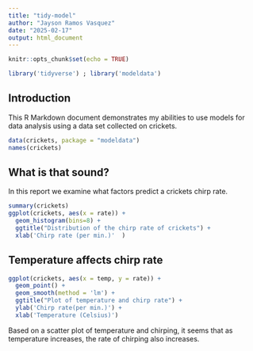 ```yaml
---
title: "tidy-model"
author: "Jayson Ramos Vasquez"
date: "2025-02-17"
output: html_document
---
```


```r
knitr::opts_chunk$set(echo = TRUE)

library('tidyverse') ; library('modeldata')
```

## Introduction

This R Markdown document demonstrates my abilities to use models for data analysis using a data set collected on crickets.

```r
data(crickets, package = "modeldata")
names(crickets)
```

## What is that sound?

In this report we examine what factors predict a crickets chirp rate.

```r
summary(crickets)
ggplot(crickets, aes(x = rate)) + 
  geom_histogram(bins=8) + 
  ggtitle("Distribution of the chirp rate of crickets") + 
  xlab('Chirp rate (per min.)'  )
```

## Temperature affects chirp rate

```r
ggplot(crickets, aes(x = temp, y = rate)) +
  geom_point() +
  geom_smooth(method = 'lm') +
  ggtitle("Plot of temperature and chirp rate") +
  ylab('Chirp rate(per min.)') +
  xlab('Temperature (Celsius)')
```

Based on a scatter plot of temperature and chirping, it seems that as temperature increases, the rate of chirping also increases. 
